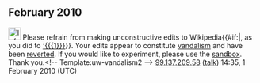 <article id="26026983" title=User talk:Fishmongrel12>
	<talkpage id="26026983" title="User talk:Fishmongrel12">
==February 2010==
[[Image:Information.svg|25px]] Please refrain from making unconstructive edits to Wikipedia{{#if:|, as you did to [[:{{{1}}}]]}}. Your edits appear to constitute [[Wikipedia:Vandalism|vandalism]] and have been [[Help:Reverting|reverted]]. If you would like to experiment, please use the [[Wikipedia:Sandbox|sandbox]]. Thank you.&lt;!-- Template:uw-vandalism2 --&gt; [[Special:Contributions/99.137.209.58|99.137.209.58]] ([[User talk:99.137.209.58|talk]]) 14:35, 1 February 2010 (UTC)
	</talkpage>
</article>